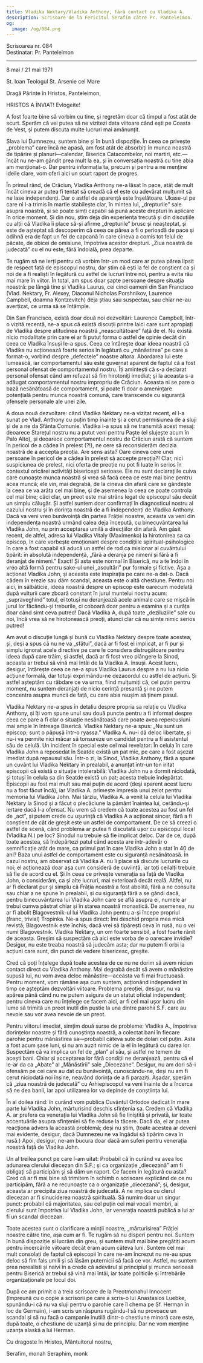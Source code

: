 ```yaml
---
title: Vladika Nektary/Vladika Anthony, fără contact cu Vladika A.
description: Scrisoare de la Fericitul Serafim către Pr. Panteleimon.
og:
  image: /og/084.png
---
```


<div style={{textAlign:'right', fontFamily:'monospace'}}>Scrisoarea nr. 084</div>
<div style={{textAlign:'left', fontFamily:'monospace'}}>Destinatar: Pr. Panteleimon</div>

---

8 mai / 21 mai 1971

St. Ioan Teologul St. Arsenie cel Mare

Dragă Părinte în Hristos, Panteleimon,

HRISTOS A ÎNVIAT! Evlogeite!

A fost foarte bine să vorbim cu tine, și regretăm doar că timpul a fost atât de scurt. Sperăm că vei putea să ne vizitezi data viitoare când ești pe Coasta de Vest, și putem discuta multe lucruri mai amănunțit.

Slava lui Dumnezeu, suntem bine și în bună dispoziție. În ceea ce privește „problema” care încă ne apasă, am fost atât de absorbiți în munca noastră de tipărire și planuri—calendar, Biserica Catacombelor, noi martiri, etc.—încât nu ne-am gândit prea mult la ea, și în conversația noastră cu tine abia am menționat-o. Dar pentru informația ta, precum și pentru a ne menține ideile clare, vom oferi aici un scurt raport de progres.

În primul rând, de Crăciun, Vladika Anthony ne-a lăsat în pace, atât de mult încât cineva ar putea fi tentat să creadă că el este cu adevărat mulțumit să ne lase independenți. Dar o astfel de aparență este înșelătoare. Ukase-ul pe care ni l-a trimis în martie stabilește clar, în mintea lui, „drepturile” sale asupra noastră, și se poate simți capabil să pună aceste drepturi în aplicare în orice moment. Și din nou, știm deja din experiența trecută și din discuțiile cu alții că Vladika îi place să-și afirme „drepturile” brusc și neașteptat, și este de așteptat să descoperim că ceea ce părea a fi o perioadă de pace și odihnă era de fapt un fel de capcană în care cineva a comis tot felul de păcate, de obicei de omisiune, împotriva acestor drepturi. „Ziua noastră de judecată” cu el nu este, fără îndoială, prea departe.

Te rugăm să ne ierți pentru că vorbim într-un mod care ar putea părea lipsit de respect față de episcopul nostru, dar știm că ești la fel de conștient ca și noi de a fi realiști în legătură cu astfel de lucruri între noi, pentru a evita rău mai mare în viitor. În total, am spus doar șapte persoane despre situația noastră: pe lângă tine și Vladika Laurus, cei cinci oameni din San Francisco (Vlad. Nektary, Fr. Alexey, Diaconul Nicholas Porshnikov, Laurence Campbell, doamna Kontzevitch) deja știau sau suspectau, sau chiar ne-au avertizat, ce urma să se întâmple.

Din San Francisco, există doar două noi dezvoltări: Laurence Campbell, într-o vizită recentă, ne-a spus că există discuții printre laici care sunt apropiați de Vladika despre atitudinea noastră „neascultătoare” față de el. Nu există nicio modalitate prin care ei ar fi putut forma o astfel de opinie decât din ceea ce Vladika însuși le-a spus. Ceea ce întărește doar ideea noastră că Vladika nu acționează foarte serios în legătură cu „mănăstirea” pe care a format-o, vorbind despre „defectele” noastre altora. Abordarea lui este lumească, iar comportamentul său este guvernat aparent de faptul că a fost personal ofensat de comportamentul nostru. Îți amintești că s-a declarat personal ofensat când am refuzat să fim hirotoniți imediat; și la aceasta s-a adăugat comportamentul nostru impropriu de Crăciun. Aceasta ni se pare o bază nesănătoasă de comportament, și poate fi doar o amenințare potențială pentru munca noastră comună, care transcende cu siguranță ofensele personale ale unei zile.

A doua nouă dezvoltare: când Vladika Nektary ne-a vizitat recent, el l-a sunat pe Vlad. Anthony cu puțin timp înainte și a cerut permisiunea de a sluji și de a ne da Sfânta Comunie. Vladika i-a spus să ne transmită acest mesaj: deoarece Starețul nostru nu a putut veni pentru Paște (el slujește acum în Palo Alto), și deoarece comportamentul nostru de Crăciun arată că suntem în pericol de a cădea în prelest (?!), ne cere să reconsiderăm decizia noastră de a accepta preoția. Are sens asta? Oare cineva cere unei persoane în pericol de a cădea în prelest să accepte preoția?! Clar, nici suspiciunea de prelest, nici oferta de preoție nu pot fi luate în serios în contextul oricărei activități bisericești serioase. Ele nu sunt declarațiile cuiva care cunoaște munca noastră și vrea să facă ceea ce este mai bine pentru acea muncă; ele vin, mai degrabă, de la cineva din afară care se gândește la ceea ce va arăta cel mai bine, și de asemenea la ceea ce poate controla cel mai bine; căci clar, un preot este mai strâns legat de episcopul său decât un simplu călugăr. Și astfel suntem doar confirmați în diagnosticul nostru al cazului nostru și în dorința noastră de a fi independenți de Vladika Anthony. Dacă va veni vreo bunăvoință din partea Frăției noastre, aceasta va veni din independența noastră urmând calea deja începută, cu binecuvântarea lui Vladika John, nu prin acceptarea umilă a direcțiilor din afară. Am găsit recent, de altfel, adresa lui Vladika Vitaly (Maximenko) la hirotonirea sa ca episcop, în care vorbește emoționant despre condițiile spiritual-psihologice în care a fost capabil să aducă un astfel de rod ca misionar al cuvântului tipărit: în absolută independență, „fără a deranja pe nimeni și fără a fi deranjat de nimeni.” Exact! Și asta este normal în Biserică, nu a te îndoi în vreo altă formă pentru sake-ul unei „ascultări” pur formale și fictive. Așa a acționat Vladika John, și aceasta este inspirația pe care ne-a dat-o. Dacă cădem în erezie sau dăm scandal, aceasta este o altă chestiune. Pentru noi aici, în sălbăticie, ideea noastră despre un episcop este oarecum modelată după vulturii care zboară constant în jurul muntelui nostru acum: „supraveghind” totul, ei totuși nu deranjează acele animale care se mișcă în jurul lor făcându-și treburile, ci coboară doar pentru a examina și a curăța doar când simt ceva putred! Dacă Vladika A, după toate „deziluziile” sale cu noi, încă vrea să ne hirotonească preoți, atunci clar că nu simte nimic serios putred!

Am avut o discuție lungă și bună cu Vladika Nektary despre toate acestea, și, deși a spus că nu ne va „sfătui”, dacă ar fi fost el implicat, ar fi pur și simplu ignorat acele directive pe care le considera distrugătoare pentru ideea după care trăim, și astfel, dacă ar fi fost vreo plângere la Sinod, aceasta ar trebui să vină mai întâi de la Vladika A. însuși. Acest lucru, desigur, întărește ceea ce ne-a spus Vladika Laurus despre a nu lua nicio acțiune formală, dar totuși exprimându-ne dezacordul cu astfel de acțiuni. Și astfel așteptăm cu răbdare ce va urma, fiind mulțumiți că, cel puțin pentru moment, nu suntem deranjați de nicio cerință presantă și ne putem concentra asupra muncii de față, cu care abia reușim să ținem pasul.

Vladika Nektary ne-a spus în detaliu despre propria sa relație cu Vladika Anthony, și îți vom spune unul sau două puncte pentru a fi informat despre ceea ce pare a fi clar o situație nesănătoasă care poate avea repercusiuni mai ample în întreaga Biserică. Vladika Nektary ne-a spus: „Nu sunt un episcop; sunt o păpușă într-o ryassa.” Vladika A. nu-i dă deloc libertate, și nu-i va permite nici măcar să tonsureze un candidat pentru a fi asistentul său de celulă. Un incident în special este cel mai revelator: În celula în care Vladika John a reposedat în Seatde există un pat mic, pe care a fost așezat imediat după repausul său. Într-o zi, la Sinod, Vladika Anthony, fără a spune un cuvânt lui Vladika Nektary în prealabil, a anunțat într-un ton iritat episcopii că există o situație intolerabilă: Vladika John nu a dormit niciodată, și totuși în celula sa din Seatde există un pat; acesta trebuie îndepărtat. Episcopii au fost mai mult sau mai puțin de acord (deși aparent acest lucru nu a fost făcut încă), iar Vladika A. primește impresia unui zelot pentru memoria lui Vladika John. Mai târziu, Vladika A. a venit la celula lui Vladika Nektary la Sinod și a făcut o plecăciune la pământ înaintea lui, cerându-și iertare dacă l-a ofensat. Nu vrem să credem că toate acestea au fost un fel de „act”, și putem crede cu ușurință că Vladika A a acționat sincer, fără a fi conștient de cât de greșit este un astfel de comportament. De ce să creezi o astfel de scenă, când problema ar putea fi discutată ușor cu episcopul local (Vladika N.) pe loc? Sinodul nu trebuie să fie implicat deloc. Dar de ce, după toate acestea, să îndepărtezi patul când acesta are într-adevăr o semnificație atât de mare, ca primul pat în care Vladika John a stat în 40 de ani? Baza unui astfel de comportament este cu siguranță nesănătoasă. În cazul nostru, am observat că Vladika A. nu îi place să discute lucrurile cu noi; el acționează doar așa cum consideră de cuviință, iar toți ceilalți trebuie să fie de acord cu el. Și în ceea ce privește venerația sa față de Vladika John, o considerăm, ca și alte lucruri, mai exterioară decât reală. Altfel, nu ar fi declarat pur și simplu că Frăția noastră a fost abolită, fără a ne consulta sau chiar a ne spune în prealabil, și cu siguranță fără a se gândi dacă, pentru binecuvântarea lui Vladika John care se află asupra ei, numele ar trebui cumva păstrat chiar și în starea noastră monastică. De asemenea, nu ar fi abolit Blagovestnik-ul lui Vladika John pentru a-și începe propriul (franc, trivial) Tropinka. Ne-a spus direct: Îmi deschid propria mea mică revistă; Blagovestnik este închis; dacă vrei să tipărești ceva în rusă, nu o vei numi Blagovestnik. Vladika Nektary, un om foarte sensibil, a fost foarte rănit de aceasta. Greșim să suspectăm că aici este vorba de o oarecare invidie? Desigur, nu este treaba noastră să judecăm asta; dar nu putem fi orbi la acțiuni care sunt, din punct de vedere bisericesc, greșite.

Cred că poți înțelege după toate acestea de ce nu ne dorim să avem niciun contact direct cu Vladika Anthony. Mai degrabă decât să avem o mănăstire supusă lui, nu vom avea deloc mănăstire—aceasta va fi mai fructuoasă. Pentru moment, vom rămâne așa cum suntem, acționând independent în timp ce așteptăm dezvoltări viitoare. Problema preoției, desigur, nu va apărea până când nu ne putem asigura de un statut oficial independent; pentru cineva care nu înțelege ce facem aici, ar fi cel mai ușor lucru din lume să trimită un preot inutil din pustie la una dintre parohii S.F. care au nevoie sau vor avea nevoie de un preot.

Pentru viitorul imediat, simțim două surse de probleme: Vladika A., împotriva dorințelor noastre și fără cunoștința noastră, a colectat bani în fiecare parohie pentru mănăstirea sa—probabil câteva sute de dolari cel puțin. Asta a fost acum șase luni, și nu am auzit nimic de la el în legătură cu darea lor. Suspectăm că va implica un fel de „plan” al său, și astfel ne temem de acești bani. Chiar și acceptarea lor fără condiții ne deranjează, pentru că el le-ar da ca „Abate” al „Mănăstirii” sale „Diecezane”. Desigur, nu am dori să-i ofensăm pe cei care au dat cu bunăvoință, cunoscându-ne, deși nu am fi cerut niciodată noi înșine, neavând dorința de a fi paraziți. Așadar, sperăm că „ziua noastră de judecată” cu Arhiepiscopul va veni înainte de a încerca să ne dea banii, iar apoi utilizarea lor va depinde de conștiința lui.

În al doilea rând: în curând vom publica Cuvântul Ortodox dedicat în mare parte lui Vladika John, mărturisind deschis sfințenia sa. Credem că Vladika A. ar prefera ca venerația lui Vladika John să fie liniștită și privată, iar toate accentuările asupra sfințeniei să fie reduse la tăcere. Dacă da, el ar putea reacționa advers la această problemă; deși nu știm, (toate acestea ar deveni mai evidente, desigur, dacă Dumnezeu ne va îngădui să tipărim ceva în rusă.) Apoi, desigur, ne-am bucura doar dacă am suferi pentru venerația noastră față de Vladika John.

Un al treilea punct pe care l-am uitat: Probabil că în curând va avea loc adunarea clerului diecezan din S.F.; și ca organizație „diecezană” am fi obligați să participăm și să dăm un raport. Ce facem în legătură cu asta? Cred că ar fi mai bine să trimitem în schimb o scrisoare explicând de ce nu participăm, fără a ne recunoaște ca o organizație „diecezană”; și, desigur, aceasta ar precipita ziua noastră de judecată. A ne implica cu clerul diecezan ar fi sinuciderea noastră spirituală. Să numim doar un singur punct: probabil că majoritatea, sau cel puțin cei mai vocali membri, ai clerului sunt împotriva lui Vladika John, iar venerația noastră publică a lui ar fi un scandal diecezan.

Toate acestea sunt o clarificare a minții noastre, „mărturisirea” Frăției noastre către tine, așa cum ar fi. Te rugăm să nu disperi pentru noi. Suntem în bună dispoziție și lucrăm din greu, și suntem mult mai bine pregătiți acum pentru încercările viitoare decât eram acum câteva luni. Suntem cel mai mult consolați de faptul că episcopii în care ne-am încrezut nu ne-au spus deloc să fim fals umili și să lăsăm puternicii să facă ce vor. Astfel, nu suntem prea nerealisti și naivi în a crede că adevărul și principiul și munca serioasă pentru Biserică ar trebui să vină mai întâi, iar toate politicile și întrebările organizaționale pe locul doi.

După ce am primit o a treia scrisoare de la Preotmonahul Innocent (împreună cu o copie a scrisorii pe care a scris-o lui Anastasios Luebke, spunându-i că nu va sluji pentru o parohie care îl chema pe Sf. Herman în loc de Germain), i-am scris un răspuns rugându-l să nu provoace un scandal și să nu facă o campanie inutilă dintr-o chestiune minoră care este, după toate, o chestiune de uzanță și nu de principiu. Dar ne vom menține uzanța alaskă a lui Herman.

Cu dragoste în Hristos, Mântuitorul nostru,

Serafim, monah
Seraphim, monk